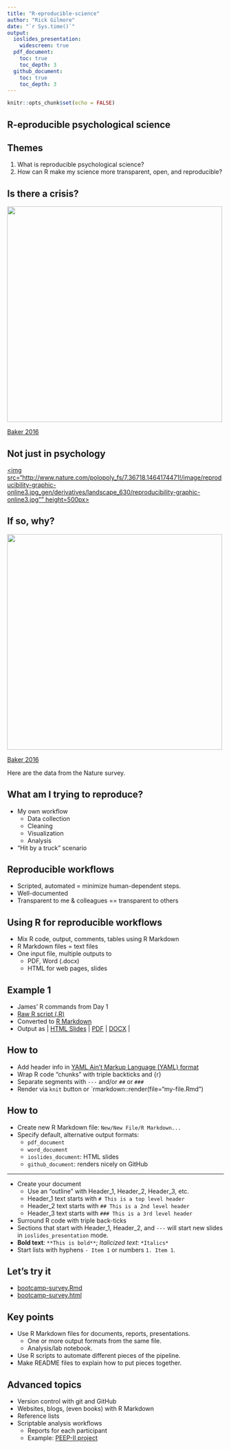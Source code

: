 ```yaml
---
title: "R-eproducible-science"
author: "Rick Gilmore"
date: "`r Sys.time()`"
output: 
  ioslides_presentation:
    widescreen: true
  pdf_document:
    toc: true
    toc_depth: 3
  github_document:
    toc: true
    toc_depth: 3
---
```


```r
knitr::opts_chunk$set(echo = FALSE)
```

## R-eproducible psychological science

## Themes

1. What is reproducible psychological science?
2. How can R make my science more transparent, open, and reproducible?

## Is there a crisis?

<div class="centered">
<a href="http://www.nature.com/polopoly_fs/7.36716.1469695923!/image/reproducibility-graphic-online1.jpeg_gen/derivatives/landscape_630/reproducibility-graphic-online1.jpeg" height=450px>
<img src="http://www.nature.com/polopoly_fs/7.36716.1469695923!/image/reproducibility-graphic-online1.jpeg_gen/derivatives/landscape_630/reproducibility-graphic-online1.jpeg" height=500px>
</a>

[Baker 2016](http://doi.org/10.1038/533452a)
</div>

## Not just in psychology

<div class="centered">
<a href="http://www.nature.com/polopoly_fs/7.36718.1464174471!/image/reproducibility-graphic-online3.jpg_gen/derivatives/landscape_630/reproducibility-graphic-online3.jpg">
<img src="http://www.nature.com/polopoly_fs/7.36718.1464174471!/image/reproducibility-graphic-online3.jpg_gen/derivatives/landscape_630/reproducibility-graphic-online3.jpg"" height=500px>
</a>

## If so, why?

<div class="centered">
<a href="http://www.nature.com/polopoly_fs/7.36719.1464174488!/image/reproducibility-graphic-online4.jpg_gen/derivatives/landscape_630/reproducibility-graphic-online4.jpg">
<img src="http://www.nature.com/polopoly_fs/7.36719.1464174488!/image/reproducibility-graphic-online4.jpg_gen/derivatives/landscape_630/reproducibility-graphic-online4.jpg" height=500px>
</a>

[Baker 2016](http://doi.org/10.1038/533452a)
</div>

<div class="notes">
Here are the data from the Nature survey.
</div>

## What am I trying to reproduce?

- My own workflow
    - Data collection
    - Cleaning
    - Visualization
    - Analysis
- "Hit by a truck" scenario

## Reproducible workflows

- Scripted, automated = minimize human-dependent steps.
- Well-documented
- Transparent to me & colleagues == transparent to others

## Using R for reproducible workflows

- Mix R code, output, comments, tables using R Markdown
- R Markdown files = text files
- One input file, multiple outputs to
    - PDF, Word (.docx)
    - HTML for web pages, slides
    
## Example 1

- James' R commands from Day 1
- [Raw R script (.R)](R-Workshop-James.R)
- Converted to [R Markdown](R-Workshop-James.R.Rmd)
- Output as | [HTML Slides](R-Workshop-James.html) | [PDF](R-Workshop-James.pdf) | [DOCX](R-Workshop-James.docx) |

## How to

- Add header info in [YAML Ain't Markup Language (YAML) format](http://www.yaml.org/start.html)
- Wrap R code "chunks" with triple backticks and {r}
- Separate segments with `---` and/or `##` or `###`
- Render via `knit` button or `rmarkdown::render(file="my-file.Rmd")

## How to

- Create new R Markdown file: `New/New File/R Markdown...`
- Specify default, alternative output formats:
    - `pdf_document`
    - `word_document`
    - `ioslides_document`: HTML slides
    - `github_document`: renders nicely on GitHub

---

- Create your document
    - Use an "outline" with Header_1, Header_2, Header_3, etc.
    - Header_1 text starts with `# This is a top level header`
    - Header_2 text starts with `## This is a 2nd level header`
    - Header_3 text starts with `### This is a 3rd level header`
- Surround R code with triple back-ticks
- Sections that start with Header_1, Header_2, and `---` will start new slides in `ioslides_presentation` mode.
- **Bold text**: `**This is bold**`; *Italicized text*: `*Italics*`
- Start lists with hyphens `- Item 1` or numbers `1. Item 1`.

## Let's try it

- [bootcamp-survey.Rmd](bootcamp-survey.Rmd)
- [bootcamp-survey.html](bootcamp-survey.html)

## Key points

- Use R Markdown files for documents, reports, presentations.
    - One or more output formats from the same file.
    - Analysis/lab notebook.
- Use R scripts to automate different pieces of the pipeline.
- Make README files to explain how to put pieces together.

## Advanced topics

- Version control with git and GitHub
- Websites, blogs, (even books) with R Markdown
- Reference lists
- Scriptable analysis workflows
    - Reports for each participant
    - Example: [PEEP-II project](https://github.com/gilmore-lab/peep-II-ratings-analysis)
